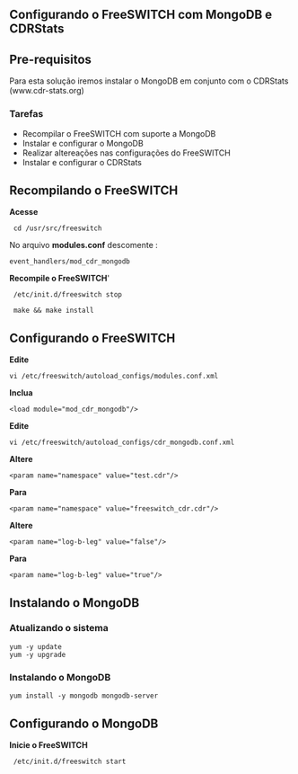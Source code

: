 == Configurando o FreeSWITCH com MongoDB e CDRStats ==
== Pre-requisitos ==
Para esta solução iremos instalar o MongoDB em conjunto com o CDRStats (www.cdr-stats.org)
=== Tarefas===
* Recompilar o FreeSWITCH com suporte a MongoDB
* Instalar e configurar o MongoDB
* Realizar altereações nas configurações do FreeSWITCH
* Instalar e configurar o CDRStats

==Recompilando o FreeSWITCH==

'''Acesse'''<pre> cd /usr/src/freeswitch </pre>

No arquivo '''modules.conf''' descomente :

<pre>event_handlers/mod_cdr_mongodb</pre>

'''Recompile o FreeSWITCH''''
<pre> /etc/init.d/freeswitch stop </pre>
<pre> make && make install</pre>



==Configurando o FreeSWITCH==

'''Edite''' 
<pre>vi /etc/freeswitch/autoload_configs/modules.conf.xml</pre>

'''Inclua'''
<pre><load module="mod_cdr_mongodb"/></pre>

'''Edite''' 
<pre>vi /etc/freeswitch/autoload_configs/cdr_mongodb.conf.xml</pre>

'''Altere''' <pre><param name="namespace" value="test.cdr"/></pre>
'''Para''' <pre><param name="namespace" value="freeswitch_cdr.cdr"/></pre>
'''Altere''' <pre><param name="log-b-leg" value="false"/></pre>
'''Para''' <pre><param name="log-b-leg" value="true"/></pre>

== Instalando o MongoDB ==

===Atualizando o sistema===
<pre>
yum -y update
yum -y upgrade
</pre>

=== Instalando o MongoDB ===
<pre>
yum install -y mongodb mongodb-server
</pre>

==Configurando o MongoDB==


'''Inicie o FreeSWITCH'''
<pre> /etc/init.d/freeswitch start </pre>

